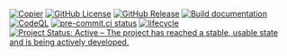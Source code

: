 <!-- [![DOI]()]() -->
[![Copier](https://img.shields.io/endpoint?url=https://raw.githubusercontent.com/copier-org/copier/master/img/badge/badge-grayscale-inverted-border-teal.json?raw=true)](https://github.com/copier-org/copier)
[![GitHub License](https://img.shields.io/github/license/{{< meta gh.org >}}/{{< meta gh.repo >}}.svg)](https://github.com/{{< meta gh.org >}}/{{< meta gh.repo >}}/blob/main/LICENSE.md)
[![GitHub Release](https://img.shields.io/github/v/release/{{< meta gh.org >}}/{{< meta gh.repo >}}.svg)](https://github.com/{{< meta gh.org >}}/{{< meta gh.repo >}}/releases/latest)
[![Build documentation](https://github.com/{{< meta gh.org >}}/{{< meta gh.repo >}}/actions/workflows/build-website.yml/badge.svg)](https://github.com/{{< meta gh.org >}}/{{< meta gh.repo >}}/actions/workflows/build-website.yml)
[![CodeQL](https://github.com/{{< meta gh.org >}}/{{< meta gh.repo >}}/actions/workflows/github-code-scanning/codeql/badge.svg?branch=main)](https://github.com/{{< meta gh.org >}}/{{< meta gh.repo >}}/actions/workflows/github-code-scanning/codeql)
[![pre-commit.ci status](https://results.pre-commit.ci/badge/github/{{< meta gh.org >}}/{{< meta gh.repo >}}/main.svg)](https://results.pre-commit.ci/latest/github/{{< meta gh.org >}}/{{< meta gh.repo >}}/main)
[![lifecycle](https://lifecycle.r-lib.org/articles/figures/lifecycle-experimental.svg)](https://lifecycle.r-lib.org/articles/stages.html#experimental)
[![Project Status: Active – The project has reached a stable, usable state and is being actively developed.](https://www.repostatus.org/badges/latest/active.svg)](https://www.repostatus.org/#active)
